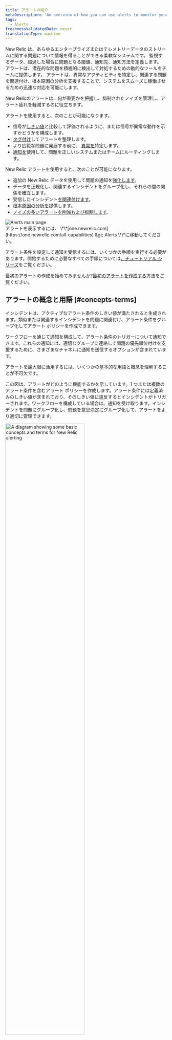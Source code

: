 ```yaml
---
title: アラートの紹介
metaDescription: 'An overview of how you can use alerts to monitor your systems and be notified when things go wrong, and when they''re starting to go wrong.'
tags:
  - Alerts
freshnessValidatedDate: never
translationType: machine
---
```


New Relic <InlinePopover type="alerts" />は、あらゆるエンタープライズまたはテレメトリーデータのストリームに関する問題について情報を得ることができる柔軟なシステムです。 監視するデータ、超過した場合に問題となる閾値、通知先、通知方法を定義します。 アラートは、潜在的な問題を積極的に検出して対処するための動的なツールをチームに提供します。 アラートは、異常なアクティビティを特定し、関連する問題を関連付け、根本原因の分析を支援することで、システムをスムーズに稼働させるための迅速な対応を可能にします。

New Relicのアラートは、何が重要かを把握し、抑制されたノイズを管理し、アラート疲れを軽減するのに役立ちます。

アラートを使用すると、次のことが可能になります。

* 信号が[しきい値](/docs/new-relic-solutions/get-started/glossary/#alert-threshold)と比較して評価されるように、または信号が異常な動作を示すかどうかを構成します。
* [タグ付け](/docs/new-relic-solutions/new-relic-one/core-concepts/use-tags-help-organize-find-your-data/#query-tags)してアラートを整理します。
* より広範な問題に発展する前に、 [異常を](/docs/alerts-applied-intelligence/applied-intelligence/anomaly-detection/anomaly-detection-applied-intelligence/)特定します。
* [通知を](/docs/alerts-applied-intelligence/notifications/intro-notifications/)使用して、問題を正しいシステムまたはチームにルーティングします。

New Relic アラートを使用すると、次のことが可能になります。

* 追加の New Relic データを使用して問題の通知を[強化します](/docs/alerts-applied-intelligence/applied-intelligence/incident-workflows/incident-workflows/#enrichments)。
* データを正規化し、関連するインシデントをグループ化し、それらの間の関係を確立します。
* 受信したインシデント[を関連付けます](/docs/alerts-applied-intelligence/applied-intelligence/incident-intelligence/change-applied-intelligence-correlation-logic-decisions/#what-is-correlaton)。
* [根本原因の分析を](/docs/alerts-applied-intelligence/applied-intelligence/incident-intelligence/Issues-and-Incident-management-and-response/#root-cause-analysis)提供します。
* [ノイズの多いアラートを削減および抑制します](/docs/alerts-applied-intelligence/applied-intelligence/incident-intelligence/change-applied-intelligence-correlation-logic-decisions/#configure-correlation)。

<img title="Alerts main page" alt="Alerts main page" src="/images/alerts_screenshot-full_alerts-and-ai-overview-page.webp" />

<figcaption>
  アラートを表示するには、 <DNT>\*\*[one.newrelic.com](https://one.newrelic.com/all-capabilities) &amp;gt; Alerts \*\*</DNT>に移動してください。
</figcaption>

アラート条件を設定して通知を受信するには、いくつかの手順を実行する必要があります。開始するために必要なすべての手順については[、チュートリアル シリーズ](/docs/tutorial-create-alerts/create-new-relic-alerts/)をご覧ください。

最初のアラートの作成を始めてみませんか?[最初のアラートを作成する](/docs/alerts-applied-intelligence/new-relic-alerts/get-started/your-first-nrql-condition/)方法をご覧ください。

## アラートの概念と用語 [#concepts-terms]

インシデントは、アクティブなアラート条件のしきい値が満たされると生成されます。類似または関連するインシデントを問題に関連付け、アラート条件をグループ化してアラート ポリシーを作成できます。

ワークフローを通じて通知を構成して、アラート条件のトリガーについて通知できます。これらの通知には、適切なグループに連絡して問題の優先順位付けを支援するために、さまざまなチャネルに通知を送信するオプションが含まれています。

アラートを最大限に活用するには、いくつかの基本的な用語と概念を理解することが不可欠です。

この図は、アラートがどのように機能するかを示しています。1 つまたは複数のアラート条件を含むアラート ポリシーを作成します。アラート条件には定義済みのしきい値が含まれており、そのしきい値に違反するとインシデントがトリガーされます。ワークフローを構成している場合は、通知を受け取ります。インシデントを問題にグループ化し、問題を意思決定にグループ化して、アラートをより適切に管理できます。

<img width="70%;" title="A diagram showing some basic concepts and terms for New Relic alerting" alt="A diagram showing some basic concepts and terms for New Relic alerting" src="/images/accounts_diagram_alerting-concepts.webp" />

<table>
  <thead>
    <tr>
      <th>
        学期
      </th>

      <th>
        説明
      </th>
    </tr>
  </thead>

  <tbody>
    <tr>
      <td>
        <DNT>
          **[Condition](/docs/alerts-applied-intelligence/new-relic-alerts/alert-conditions/create-alert-conditions/)**
        </DNT>
      </td>

      <td>
        信号に適用される 1 つ以上のしきい値の構成。しきい値に違反すると、インシデントが作成されます。
      </td>
    </tr>

    <tr>
      <td>
        <DNT>
          **[Decision](/docs/alerts-applied-intelligence/applied-intelligence/incident-intelligence/change-applied-intelligence-correlation-logic-decisions/)**
        </DNT>
      </td>

      <td>
        インシデントをより大きな問題にグループ化する論理的な操作。組み込みの決定があり、独自のカスタム決定を作成することもできます。
      </td>
    </tr>

    <tr>
      <td>
        <DNT>
          **[Destination](/docs/alerts-applied-intelligence/notifications/destinations/)**
        </DNT>
      </td>

      <td>
        お知らせを受け取るサービスです。これは、使用するサードパーティ システムの一意の識別子です。
      </td>
    </tr>

    <tr>
      <td>
        <DNT>
          **[Event](/docs/data-apis/understand-data/new-relic-data-types/#events-new-relic)**
        </DNT>
      </td>

      <td>
        New Relic アラート条件または外部監視システムによって定義された状態変化またはトリガーを示します。イベントには、影響を受けるエンティティに関する情報が含まれます。
      </td>
    </tr>

    <tr>
      <td>
        <DNT>
          **[Incident](/docs/alerts-applied-intelligence/new-relic-alerts/alert-incidents/view-event-details-incidents/)**
        </DNT>
      </td>

      <td>
        条件のしきい値に違反したときに生成されるイベント。これは、問題の症状を詳細に示す個別のイベントです。
      </td>
    </tr>

    <tr>
      <td>
        <DNT>
          **[Issue](/docs/new-relic-solutions/get-started/glossary/#issue)**
        </DNT>
      </td>

      <td>
        注意と調査が必要で、通知が発生する 1 つ以上のインシデントの収集。
      </td>
    </tr>

    <tr>
      <td>
        <DNT>
          **[Notification](/docs/alerts-applied-intelligence/notifications/intro-notifications/)**
        </DNT>
      </td>

      <td>
        インシデントが開始、承認、または終了したときに受信するメッセージ。
      </td>
    </tr>

    <tr>
      <td>
        <DNT>
          **[Policy](/docs/alerts-applied-intelligence/new-relic-alerts/alert-policies/create-edit-or-find-alert-policy/)**
        </DNT>
      </td>

      <td>
        インシデントの発生時に通知を受け取るように構成するアラート条件のグループ。
      </td>
    </tr>

    <tr>
      <td>
        <DNT>
          **[Threshold](/docs/alerts-applied-intelligence/new-relic-alerts/advanced-alerts/advanced-techniques/set-thresholds-alert-condition)**
        </DNT>
      </td>

      <td>
        インシデントをトリガーするためにデータ ソースが渡す必要がある値、およびインシデントを定義する時間関連の設定。
      </td>
    </tr>

    <tr>
      <td>
        <DNT>
          **[Workflow](/docs/alerts-applied-intelligence/applied-intelligence/incident-workflows/incident-workflows/)**
        </DNT>
      </td>

      <td>
        問題に関する通知をいつ、どこで受信するかの定義。追加および関連する New Relic データを使用して通知を充実させることができます。
      </td>
    </tr>
  </tbody>
</table>

New Relic を実際に試してみませんか? [無料のNew Relicアカウントにサインアップし](https://newrelic.com/signup)、[クイック リリース ガイド](/docs/new-relic-solutions/get-started/intro-new-relic/#get-started)に従って、今すぐデータを最大限に活用しましょう。 サポートが必要な場合は、アラートの作成に関する[チュートリアル シリーズ](/docs/tutorial-create-alerts/create-new-relic-alerts/)をご覧ください。

<Callout variant="tip">
  Datadog を使用してログを監視していますが、New Relic の可観測性機能を無料で試してみたいと考えていますか?[Datadog からの移行に関するガイドを参照してください](/docs/tutorial-dd-migration/migrating-from-dd)。
</Callout>